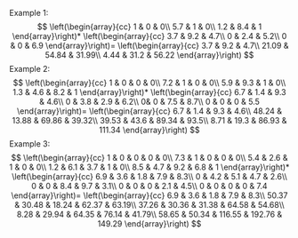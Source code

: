 Example 1:
$$
\left(\begin{array}{cc}
1 & 0 & 0\\
5.7 & 1 & 0\\
1.2 & 8.4 & 1
\end{array}\right)*
\left(\begin{array}{cc}
3.7 & 9.2 & 4.7\\
0 & 2.4 & 5.2\\
0 & 0 & 6.9
\end{array}\right)=
\left(\begin{array}{cc}
3.7 & 9.2 & 4.7\\
21.09 & 54.84 & 31.99\\
4.44 & 31.2 & 56.22
\end{array}\right)
$$
Example 2:
$$
\left(\begin{array}{cc}
1 & 0 & 0 & 0\\
7.2 & 1 & 0 & 0\\
5.9 & 9.3 & 1 & 0\\
1.3 & 4.6 & 8.2 & 1
\end{array}\right)*
\left(\begin{array}{cc}
6.7 & 1.4 & 9.3 & 4.6\\
0 & 3.8 & 2.9 & 6.2\\
0& 0 & 7.5 & 8.7\\
0 & 0 & 0 & 5.5
\end{array}\right)=
\left(\begin{array}{cc}
6.7 & 1.4 & 9.3 & 4.6\\
48.24 & 13.88 & 69.86 & 39.32\\
39.53 & 43.6 & 89.34 & 93.5\\
8.71 & 19.3 & 86.93 & 111.34
\end{array}\right)
$$
Example 3:
$$
\left(\begin{array}{cc}
1 & 0 & 0 & 0 & 0\\
7.3 & 1 & 0 & 0 & 0\\
5.4 & 2.6 & 1 & 0 & 0\\
1.2 & 6.1 & 3.7 & 1 & 0\\
8.5 & 4.7 & 9.2 & 6.8 & 1
\end{array}\right)*
\left(\begin{array}{cc}
6.9 & 3.6 & 1.8 & 7.9 & 8.3\\
0 & 4.2 & 5.1 & 4.7 & 2.6\\
0 & 0 & 8.4 & 9.7 & 3.1\\
0 & 0 & 0 & 2.1 & 4.5\\
0 & 0 & 0 & 0 & 7.4
\end{array}\right)=
\left(\begin{array}{cc}
6.9 & 3.6 & 1.8 & 7.9 & 8.3\\
50.37 & 30.48 & 18.24 & 62.37 & 63.19\\
37.26 & 30.36 & 31.38 & 64.58 & 54.68\\
8.28 & 29.94 & 64.35 & 76.14 & 41.79\\
58.65 & 50.34 & 116.55 & 192.76 & 149.29
\end{array}\right)
$$
